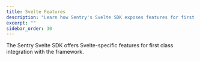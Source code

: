 ```yaml
---
title: Svelte Features
description: "Learn how Sentry's Svelte SDK exposes features for first class integration with Svelte."
excerpt: ""
sidebar_order: 30
---
```


The Sentry Svelte SDK offers Svelte-specific features for first class integration with the framework.

<PageGrid />
